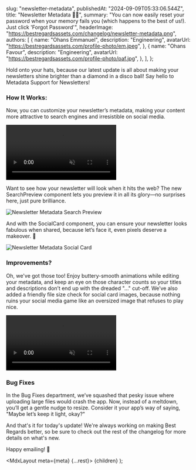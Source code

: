 
  slug: "newsletter-metadata",
  publishedAt: "2024-09-09T05:33:06.544Z",
  title: "Newsletter Metadata 💅🏼",
  summary:
    "You can now easily reset your password when your memory fails you (which happens to the best of us!). Just click 'Forgot Password'",
  headerImage: "https://bestregardsassets.com/changelog/newsletter-metadata.png",
  authors: [
    {
      name: "Ohans Emmanuel",
      description: "Engineering",
      avatarUrl: "https://bestregardsassets.com/profile-photo/em.jpeg",
    },
    {
      name: "Ohans Favour",
      description: "Engineering",
      avatarUrl: "https://bestregardsassets.com/profile-photo/paf.jpg",
    },
  ],
};

Hold onto your hats, because our latest update is all about making your newsletters shine brighter than a diamond in a disco ball! Say hello to Metadata Support for Newsletters!

### How It Works:

Now, you can customize your newsletter’s metadata, making your content more attractive to search engines and irresistible on social media.

<video controls autoPlay loop muted>
  <source
    src="https://bestregardsassets.com/changelog/newsletter-metadata-screencast.mp4"
    type="video/mp4"
  />
</video>

Want to see how your newsletter will look when it hits the web? The new SearchPreview component lets you preview it in all its glory—no surprises here, just pure brilliance.

![Newsletter Metadata Search Preview](https://bestregardsassets.com/changelog/newsletter-metadata-search-preview.png)

And with the SocialCard component, you can ensure your newsletter looks fabulous when shared, because let’s face it, even pixels deserve a makeover. 💅

![Newsletter Metadata Social Card](https://bestregardsassets.com/changelog/newsletter-metadata-social-card.png)

### Improvements?

Oh, we've got those too! Enjoy buttery-smooth animations while editing your metadata, and keep an eye on those character counts so your titles and descriptions don’t end up with the dreaded "…" cut-off. We’ve also added a friendly file size check for social card images, because nothing ruins your social media game like an oversized image that refuses to play nice.

<video controls autoPlay loop muted>
  <source
    src="https://bestregardsassets.com/changelog/newsletter-long-title-warning.mp4"
    type="video/mp4"
  />
</video>

### Bug Fixes

In the Bug Fixes department, we’ve squashed that pesky issue where uploading large files would crash the app. Now, instead of a meltdown, you’ll get a gentle nudge to resize. Consider it your app’s way of saying, "Maybe let’s keep it light, okay?"

And that's it for today's update! We're always working on making Best Regards better, so be sure to check out the rest of the changelog for more details on what's new.

Happy emailing! 🚀

  <MdxLayout meta={meta} {...rest}>
    {children}
  </MdxLayout>
);
